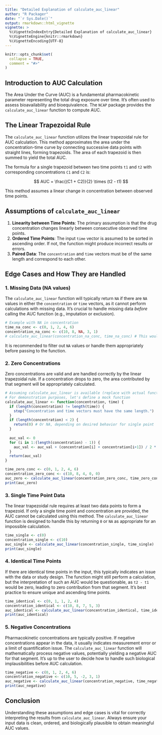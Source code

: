 ```yaml
---
title: "Detailed Explanation of calculate_auc_linear"
author: "R Packager"
date: "`r Sys.Date()`"
output: rmarkdown::html_vignette
vignette: >
  %\VignetteIndexEntry{Detailed Explanation of calculate_auc_linear}
  %\VignetteEngine{knitr::rmarkdown}
  %\VignetteEncoding{UTF-8}
---
```


```r
knitr::opts_chunk$set(
  collapse = TRUE,
  comment = "#>"
)
```

## Introduction to AUC Calculation

The Area Under the Curve (AUC) is a fundamental pharmacokinetic parameter representing the total drug exposure over time. It's often used to assess bioavailability and bioequivalence. The `NCAP` package provides the `calculate_auc_linear` function to compute AUC.

## The Linear Trapezoidal Rule

The `calculate_auc_linear` function utilizes the linear trapezoidal rule for AUC calculation. This method approximates the area under the concentration-time curve by connecting successive data points with straight lines, forming trapezoids. The area of each trapezoid is then summed to yield the total AUC.

The formula for a single trapezoid between two time points `t1` and `t2` with corresponding concentrations `C1` and `C2` is:

$$ AUC = \frac{(C1 + C2)}{2} \times (t2 - t1) $$

This method assumes a linear change in concentration between observed time points.

## Assumptions of `calculate_auc_linear`

1.  **Linearity between Time Points**: The primary assumption is that the drug concentration changes linearly between consecutive observed time points.
2.  **Ordered Time Points**: The input `time` vector is assumed to be sorted in ascending order. If not, the function might produce incorrect results or errors.
3.  **Paired Data**: The `concentration` and `time` vectors must be of the same length and correspond to each other.

## Edge Cases and How They are Handled

### 1. Missing Data (NA values)

The `calculate_auc_linear` function will typically return `NA` if there are `NA` values in either the `concentration` or `time` vectors, as it cannot perform calculations with missing data. It's crucial to handle missing data *before* calling the AUC function (e.g., imputation or exclusion).

```r
# Example with NA in concentration
time_na_conc <- c(0, 1, 2, 4, 6)
concentration_na_conc <- c(10, 8, NA, 3, 1)
# calculate_auc_linear(concentration_na_conc, time_na_conc) # This would typically error or return NA
```

It is recommended to filter out `NA` values or handle them appropriately before passing to the function.

### 2. Zero Concentrations

Zero concentrations are valid and are handled correctly by the linear trapezoidal rule. If a concentration drops to zero, the area contributed by that segment will be appropriately calculated.

```r
# Assuming calculate_auc_linear is available (replace with actual function call if in package)
# For demonstration purposes, let's define a mock function
calculate_auc_linear <- function(concentration, time) {
  if (length(concentration) != length(time)) {
    stop("Concentration and time vectors must have the same length.")
  }
  if (length(concentration) < 2) {
    return(0) # Or NA, depending on desired behavior for single point
  }
  
  auc_val <- 0
  for (i in 1:(length(concentration) - 1)) {
    auc_val <- auc_val + (concentration[i] + concentration[i+1]) / 2 * (time[i+1] - time[i])
  }
  return(auc_val)
}

time_zero_conc <- c(0, 1, 2, 4, 6)
concentration_zero_conc <- c(10, 8, 4, 0, 0)
auc_zero <- calculate_auc_linear(concentration_zero_conc, time_zero_conc)
print(auc_zero)
```

### 3. Single Time Point Data

The linear trapezoidal rule requires at least two data points to form a trapezoid. If only a single time point and concentration are provided, the AUC cannot be calculated using this method. The `calculate_auc_linear` function is designed to handle this by returning `0` or `NA` as appropriate for an impossible calculation.

```r
time_single <- c(0)
concentration_single <- c(10)
auc_single <- calculate_auc_linear(concentration_single, time_single)
print(auc_single)
```

### 4. Identical Time Points

If there are identical time points in the input, this typically indicates an issue with the data or study design. The function might still perform a calculation, but the interpretation of such an AUC would be questionable, as `t2 - t1` would be zero, leading to zero contribution from that segment. It's best practice to ensure unique and ascending time points.

```r
time_identical <- c(0, 1, 1, 2, 4)
concentration_identical <- c(10, 8, 7, 5, 3)
auc_identical <- calculate_auc_linear(concentration_identical, time_identical)
print(auc_identical)
```

### 5. Negative Concentrations

Pharmacokinetic concentrations are typically positive. If negative concentrations appear in the data, it usually indicates measurement error or a limit of quantification issue. The `calculate_auc_linear` function will mathematically process negative values, potentially yielding a negative AUC for that segment. It's up to the user to decide how to handle such biological implausibilities before AUC calculation.

```r
time_negative <- c(0, 1, 2, 4, 6)
concentration_negative <- c(10, 5, -2, 3, 1)
auc_negative <- calculate_auc_linear(concentration_negative, time_negative)
print(auc_negative)
```

## Conclusion

Understanding these assumptions and edge cases is vital for correctly interpreting the results from `calculate_auc_linear`. Always ensure your input data is clean, ordered, and biologically plausible to obtain meaningful AUC values.
